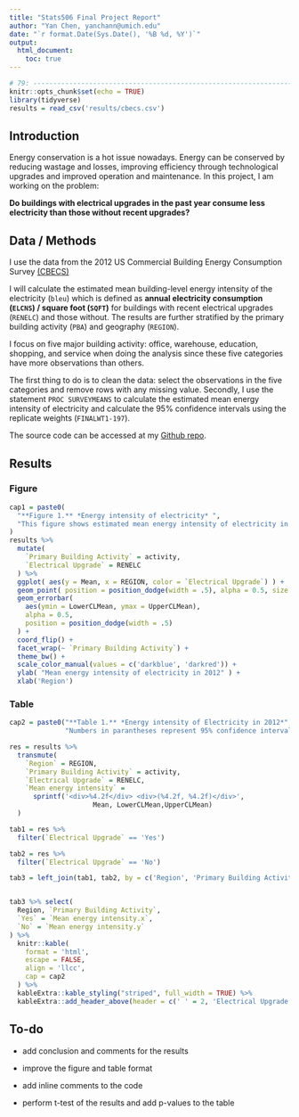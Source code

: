 ```yaml
---
title: "Stats506 Final Project Report"
author: "Yan Chen, yanchann@umich.edu"
date: "`r format.Date(Sys.Date(), '%B %d, %Y')`"
output: 
  html_document:
    toc: true
---
```


```r
# 79: -----------------------------------------------------------------------
knitr::opts_chunk$set(echo = TRUE)
library(tidyverse)
results = read_csv('results/cbecs.csv')
```

## **Introduction**

Energy conservation is a hot issue nowadays. Energy can be conserved by reducing
wastage and losses, improving efficiency through technological upgrades and
improved operation and maintenance. In this project, I am working on the
problem:

**Do buildings with electrical upgrades in the past year consume less electricity than those without recent upgrades?**


## **Data / Methods**

I use the data from the 2012 US Commercial Building Energy Consumption Survey 
[(CBECS)](https://www.eia.gov/consumption/commercial/data/2012) 

I will calculate the estimated mean building-level energy
intensity of the electricity (`bleu`) which is defined as 
**annual electricity consumption (`ELCNS`) / square foot (`SQFT`)** 
for buildings with recent electrical upgrades (`RENELC`) and those without.
The results are further stratified by the primary building activity (`PBA`) and
geography (`REGION`).

I focus on five major building activity: office, warehouse, education,
shopping, and service when doing the analysis since these five categories have
more observations than others.

The first thing to do is to clean the data: select the observations in the five 
categories and remove rows with any missing value. Secondly, I use the statement
`PROC SURVEYMEANS` to calculate the estimated mean energy intensity of 
electricity and calculate the 95% confidence intervals using the replicate
weights (`FINALWT1-197`).

The source code can be accessed at my 
[Github repo](https://github.com/yanchannn/Stats506_FinalProject).

## **Results** {.tabset .tabset-pills}
### Figure
```r
cap1 = paste0(
  "**Figure 1.** *Energy intensity of electricity* ", 
  "This figure shows estimated mean energy intensity of electricity in 2012."
)
results %>%
  mutate(
    `Primary Building Activity` = activity,
    `Electrical Upgrade` = RENELC
  ) %>%
  ggplot( aes(y = Mean, x = REGION, color = `Electrical Upgrade`) ) +
  geom_point( position = position_dodge(width = .5), alpha = 0.5, size = 1) +
  geom_errorbar( 
    aes(ymin = LowerCLMean, ymax = UpperCLMean), 
    alpha = 0.5, 
    position = position_dodge(width = .5)
  ) + 
  coord_flip() +
  facet_wrap(~ `Primary Building Activity`) + 
  theme_bw() +
  scale_color_manual(values = c('darkblue', 'darkred')) + 
  ylab( "Mean energy intensity of electricity in 2012" ) +
  xlab('Region')
```

### Table
```r
cap2 = paste0("**Table 1.** *Energy intensity of Electricity in 2012*",
              "Numbers in parantheses represent 95% confidence intervals.")

res = results %>%
  transmute( 
    `Region` = REGION, 
    `Primary Building Activity` = activity,
    `Electrical Upgrade` = RENELC,
    `Mean energy intensity` = 
      sprintf('<div>%4.2f</div> <div>(%4.2f, %4.2f)</div>',
                     Mean, LowerCLMean,UpperCLMean)
  ) 

tab1 = res %>% 
  filter(`Electrical Upgrade` == 'Yes')

tab2 = res %>% 
  filter(`Electrical Upgrade` == 'No')

tab3 = left_join(tab1, tab2, by = c('Region', 'Primary Building Activity'))


tab3 %>% select(
  Region, `Primary Building Activity`, 
  `Yes` = `Mean energy intensity.x`,
  `No` = `Mean energy intensity.y`
) %>%
  knitr::kable(
    format = 'html', 
    escape = FALSE, 
    align = 'llcc',
    cap = cap2
  ) %>%
  kableExtra::kable_styling("striped", full_width = TRUE) %>%
  kableExtra::add_header_above(header = c(' ' = 2, 'Electrical Upgrade' = 2))

```


## **To-do**

- add conclusion and comments for the results

- improve the figure and table format

- add inline comments to the code

- perform t-test of the results and add p-values to the table
